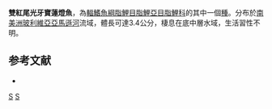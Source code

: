 {{Speciesbox 
| taxon = Odontostilbe dierythrura
| status = NE
| status_system = IUCN3.1
| authority =  [[Fowler|Fowler]], 1940
| synonyms = *''Odontostilbe hasemani''<br /><small>Fowler, 1940</small>
}}
'''雙紅尾光牙寶蓮燈魚'''，為[[輻鰭魚綱|輻鰭魚綱]][[脂鯉目|脂鯉目]][[脂鯉亞目|脂鯉亞目]][[脂鯉科|脂鯉科]]的其中一個[[種|種]]。分布於[[南美洲|南美洲]][[玻利維亞|玻利維亞]][[亞馬遜河|亞馬遜河]]流域，體長可達3.4公分，棲息在底中層水域，生活習性不明。

==参考文献==
{{refbegin}}
*{{FishBase_species|genus=Odontostilbe|species=dierythrura|year=2014|month=1}}
{{refend}}

{{Taxonbar|from=Q6414996}}

[[Category:光牙寶蓮燈魚屬|S]]
[[Category:1940年描述的鱼类|S]]


{{魚類小作品}}
